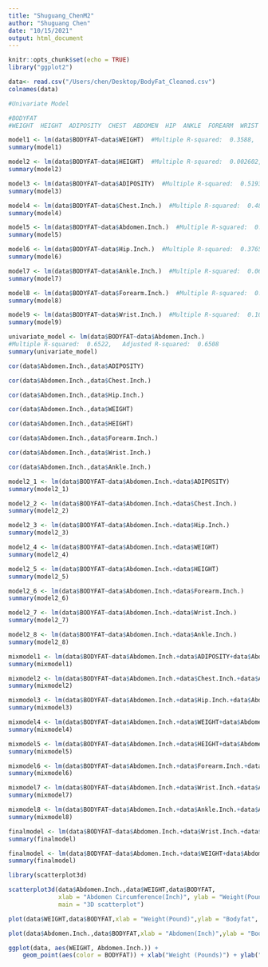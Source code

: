 ```yaml
---
title: "Shuguang_ChenM2"
author: "Shuguang Chen"
date: "10/15/2021"
output: html_document
---
```


```r
knitr::opts_chunk$set(echo = TRUE)
library("ggplot2")
```


```r
data<- read.csv("/Users/chen/Desktop/BodyFat_Cleaned.csv")
colnames(data)
```


```r
#Univariate Model

#BODYFAT
#WEIGHT  HEIGHT  ADIPOSITY  CHEST  ABDOMEN  HIP  ANKLE  FOREARM  WRIST

model1 <- lm(data$BODYFAT~data$WEIGHT)  #Multiple R-squared:  0.3588,	Adjusted R-squared:  0.3563
summary(model1)

model2 <- lm(data$BODYFAT~data$HEIGHT)  #Multiple R-squared:  0.002602,	Adjusted R-squared:  -0.00142
summary(model2)

model3 <- lm(data$BODYFAT~data$ADIPOSITY)  #Multiple R-squared:  0.5193,	Adjusted R-squared:  0.5174
summary(model3)

model4 <- lm(data$BODYFAT~data$Chest.Inch.)  #Multiple R-squared:  0.4808,	Adjusted R-squared:  0.4787
summary(model4)

model5 <- lm(data$BODYFAT~data$Abdomen.Inch.)  #Multiple R-squared:  0.6522,	Adjusted R-squared:  0.6508
summary(model5)

model6 <- lm(data$BODYFAT~data$Hip.Inch.)  #Multiple R-squared:  0.3765,	Adjusted R-squared:  0.3739
summary(model6)

model7 <- lm(data$BODYFAT~data$Ankle.Inch.)  #Multiple R-squared:  0.06305,	Adjusted R-squared:  0.05927
summary(model7)

model8 <- lm(data$BODYFAT~data$Forearm.Inch.)  #Multiple R-squared:  0.1176,	Adjusted R-squared:  0.1141
summary(model8)

model9 <- lm(data$BODYFAT~data$Wrist.Inch.)  #Multiple R-squared:  0.1071,	Adjusted R-squared:  0.1035 
summary(model9)

```


```r
univariate_model <- lm(data$BODYFAT~data$Abdomen.Inch.)
#Multiple R-squared:  0.6522,	Adjusted R-squared:  0.6508
summary(univariate_model)
```



```r
cor(data$Abdomen.Inch.,data$ADIPOSITY)

cor(data$Abdomen.Inch.,data$Chest.Inch.)

cor(data$Abdomen.Inch.,data$Hip.Inch.)

cor(data$Abdomen.Inch.,data$WEIGHT)

cor(data$Abdomen.Inch.,data$HEIGHT)

cor(data$Abdomen.Inch.,data$Forearm.Inch.)

cor(data$Abdomen.Inch.,data$Wrist.Inch.)

cor(data$Abdomen.Inch.,data$Ankle.Inch.)
```


```r
model2_1 <- lm(data$BODYFAT~data$Abdomen.Inch.+data$ADIPOSITY)
summary(model2_1)
```


```r
model2_2 <- lm(data$BODYFAT~data$Abdomen.Inch.+data$Chest.Inch.)
summary(model2_2)
```


```r
model2_3 <- lm(data$BODYFAT~data$Abdomen.Inch.+data$Hip.Inch.)
summary(model2_3)
```


```r
model2_4 <- lm(data$BODYFAT~data$Abdomen.Inch.+data$WEIGHT)
summary(model2_4)
```


```r
model2_5 <- lm(data$BODYFAT~data$Abdomen.Inch.+data$HEIGHT)
summary(model2_5)
```


```r
model2_6 <- lm(data$BODYFAT~data$Abdomen.Inch.+data$Forearm.Inch.)
summary(model2_6)
```


```r
model2_7 <- lm(data$BODYFAT~data$Abdomen.Inch.+data$Wrist.Inch.)
summary(model2_7)
```


```r
model2_8 <- lm(data$BODYFAT~data$Abdomen.Inch.+data$Ankle.Inch.)
summary(model2_8)
```


```r
mixmodel1 <- lm(data$BODYFAT~data$Abdomen.Inch.+data$ADIPOSITY+data$Abdomen.Inch.*data$ADIPOSITY)
summary(mixmodel1)
```


```r
mixmodel2 <- lm(data$BODYFAT~data$Abdomen.Inch.+data$Chest.Inch.+data$Abdomen.Inch.*data$Chest.Inch.)
summary(mixmodel2)
```


```r
mixmodel3 <- lm(data$BODYFAT~data$Abdomen.Inch.+data$Hip.Inch.+data$Abdomen.Inch.*data$Hip.Inch.)
summary(mixmodel3)
```


```r
mixmodel4 <- lm(data$BODYFAT~data$Abdomen.Inch.+data$WEIGHT+data$Abdomen.Inch.*data$WEIGHT)
summary(mixmodel4)
```


```r
mixmodel5 <- lm(data$BODYFAT~data$Abdomen.Inch.+data$HEIGHT+data$Abdomen.Inch.*data$HEIGHT)
summary(mixmodel5)
```


```r
mixmodel6 <- lm(data$BODYFAT~data$Abdomen.Inch.+data$Forearm.Inch.+data$Abdomen.Inch.*data$Forearm.Inch.)
summary(mixmodel6)
```


```r
mixmodel7 <- lm(data$BODYFAT~data$Abdomen.Inch.+data$Wrist.Inch.+data$Abdomen.Inch.*data$Wrist.Inch.)
summary(mixmodel7)
```


```r
mixmodel8 <- lm(data$BODYFAT~data$Abdomen.Inch.+data$Ankle.Inch.+data$Abdomen.Inch.*data$Ankle.Inch.)
summary(mixmodel8)
```


```r
finalmodel <- lm(data$BODYFAT~data$Abdomen.Inch.+data$Wrist.Inch.+data$Abdomen.Inch.*data$Wrist.Inch.)
summary(finalmodel)
```


```r
finalmodel <- lm(data$BODYFAT~data$Abdomen.Inch.+data$WEIGHT+data$Abdomen.Inch.*data$WEIGHT)
summary(finalmodel)
```



```r
library(scatterplot3d)

scatterplot3d(data$Abdomen.Inch.,data$WEIGHT,data$BODYFAT,
              xlab = "Abdomen Circumference(Inch)", ylab = "Weight(Pound)",zlab = "Bodyfat",
              main = "3D scatterplot")
```


```r
plot(data$WEIGHT,data$BODYFAT,xlab = "Weight(Pound)",ylab = "Bodyfat", main = "Weight against Bodyfat")
```


```r
plot(data$Abdomen.Inch.,data$BODYFAT,xlab = "Abdomen(Inch)",ylab = "Bodyfat", main = "Abdomen against Bodyfat")
```

```r
ggplot(data, aes(WEIGHT, Abdomen.Inch.)) +
    geom_point(aes(color = BODYFAT)) + xlab("Weight (Pounds)") + ylab("Abdomen Circumference (Inches)")
```
